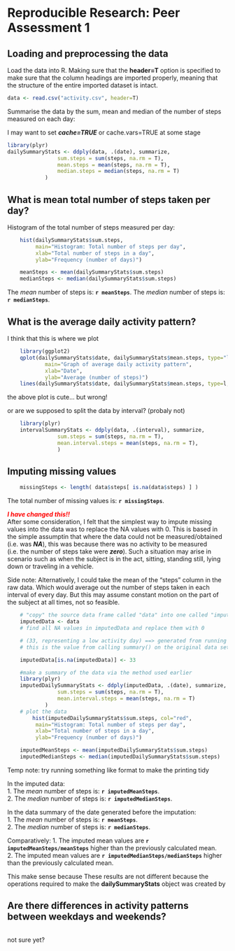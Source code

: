 # Reproducible Research: Peer Assessment 1


## Loading and preprocessing the data

Load the data into R. Making sure that the **header=T** option is specified to make sure that the column headings are imported properly, meaning that the structure of the entire imported dataset is intact.

```r
data <- read.csv("activity.csv", header=T)
```


Summarise the data by the sum, mean and median of the number of steps measured on each day: 

I may want to set ***cache=TRUE*** or cache.vars=TRUE at some stage

```r
library(plyr)
dailySummaryStats <- ddply(data, .(date), summarize,
                sum.steps = sum(steps, na.rm = T),
                mean.steps = mean(steps, na.rm = T),
                median.steps = median(steps, na.rm = T)
            )
```

## What is mean total number of steps taken per day?

<explain how you made the histogram>

Histogram of the total number of steps measured per day:
```r

    hist(dailySummaryStats$sum.steps, 
         main="Histogram: Total number of steps per day",
         xlab="Total number of steps in a day",
         ylab="Frequency (number of days)")

    meanSteps <- mean(dailySummaryStats$sum.steps)
    medianSteps <- median(dailySummaryStats$sum.steps)

```

The _mean_ number of steps is: **`r meanSteps`**.
The _median_ number of steps is: **`r medianSteps`**.


## What is the average daily activity pattern?

I think that this is where we plot

```r
    library(ggplot2)
    qplot(dailySummaryStats$date, dailySummaryStats$mean.steps, type="l",
            main="Graph of average daily activity pattern",
            xlab="Date",
            ylab="Average (number of steps)")
    lines(dailySummaryStats$date, dailySummaryStats$mean.steps, type=l, col="red")

```

the above plot is cute... but wrong!

or are we supposed to split the data by interval? (probaly not)

```r
    library(plyr)
    intervalSummaryStats <- ddply(data, .(interval), summarize,
                sum.steps = sum(steps, na.rm = T),
                mean.interval.steps = mean(steps, na.rm = T),
                )
```


## Imputing missing values

```r
    missingSteps <- length( data$steps[ is.na(data$steps) ] )
```

The total number of missing values is: **`r missingSteps`**.

***<span style="color:red">I have changed this!!</span>***  
After some consideration, I felt that the simplest way to impute missing values into the data was to replace the NA values with 0. This is based in the simple assumptin that where the data could not be measured/obtained (i.e. was ***NA***), this was because there was no activity to be measured (i.e. the number of steps take were ***zero***). Such a situation may arise in scenario such as when the subject is in the act, sitting, standing still, lying down or traveling in a vehicle. 

Side note: Alternatively, I could take the mean of the "steps" column in the raw data. Which would average out the number of steps taken in each interval of every day. But this may assume constant motion on the part of the subject at all times, not so feasible.


```r
    # "copy" the source data frame called "data" into one called "imputedData"
    imputedData <- data
    # find all NA values in imputedData and replace them with 0 

    # (33, representing a low activity day) ==> generated from running summary()
    # this is the value from calling summary() on the original data set. i.e. summary(data)

    imputedData[is.na(imputedData)] <- 33

    #make a summary of the data via the method used earlier
    library(plyr)
    imputedDailySummaryStats <- ddply(imputedData, .(date), summarize,
                sum.steps = sum(steps, na.rm = T),
                mean.interval.steps = mean(steps, na.rm = T)
            )
    # plot the data
        hist(imputedDailySummaryStats$sum.steps, col="red",
         main="Histogram: Total number of steps per day",
         xlab="Total number of steps in a day",
         ylab="Frequency (number of days)")

    imputedMeanSteps <- mean(imputedDailySummaryStats$sum.steps)
    imputedMedianSteps <- median(imputedDailySummaryStats$sum.steps)

```
Temp note: try running something like format to make the printing tidy

In the imputed data:  
1. The _mean_ number of steps is: **`r imputedMeanSteps`**.  
2. The _median_ number of steps is: **`r imputedMedianSteps`**.  

In the data summary of the date generated before the imputation:  
1. The _mean_ number of steps is: **`r meanSteps`**.  
2. The _median_ number of steps is: **`r medianSteps`**.  

Comparatively:
1. The imputed mean values are **`r imputedMeanSteps/meanSteps`** higher than the previously calculated mean.  
2. The imputed mean values are **`r imputedMedianSteps/medianSteps`** higher than the previously calculated mean.  

This make sense because These results are not different because the operations required to make the **dailySummaryStats** object was created by 

## Are there differences in activity patterns between weekdays and weekends?

```r


```

not sure yet?